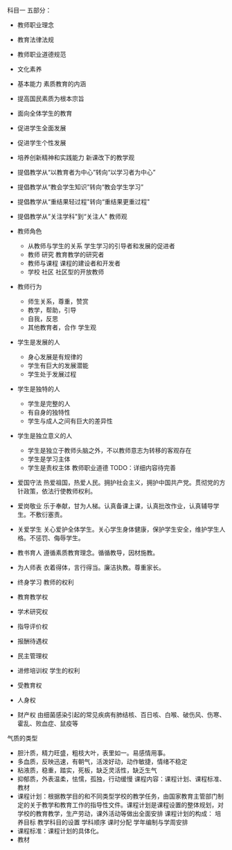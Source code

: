 

科目一
五部分：
- 教师职业理念
- 教育法律法规
- 教师职业道德规范
- 文化素养
- 基本能力
素质教育的内涵
- 提高国民素质为根本宗旨
- 面向全体学生的教育
- 促进学生全面发展
- 促进学生个性发展
- 培养创新精神和实践能力
新课改下的教学观
- 提倡教学从“以教育者为中心”转向“以学习者为中心”
- 提倡教学从“教会学生知识”转向“教会学生学习”
- 提倡教学从“重结果轻过程"转向“重结果更重过程"
- 提倡教学从”关注学科"到“关注人"
教师观
- 教师角色


  - 从教师与学生的关系 学生学习的引导者和发展的促进者
  - 教师 研究 教育教学的研究者
  - 教师与课程 课程的建设者和开发者
  - 学校 社区 社区型的开放教师
- 教师行为


  - 师生关系，尊重，赞赏
  - 教学，帮助，引导
  - 自我，反思
  - 其他教育者，合作
学生观
- 学生是发展的人
  - 身心发展是有规律的
  - 学生有巨大的发展潜能
  - 学生处于发展过程
- 学生是独特的人
  - 学生是完整的人
  - 有自身的独特性
  - 学生与成人之间有巨大的差异性
- 学生是独立意义的人
  - 学生是独立于教师头脑之外，不以教师意志为转移的客观存在
  - 学生是学习主体
  - 学生是责权主体
教师职业道德
  TODO：详细内容待完善
- 爱国守法 热爱祖国，热爱人民。拥护社会主义，拥护中国共产党。贯彻党的方针政策，依法行使教师权利。
- 爱岗敬业 乐于奉献，甘为人梯。认真备课上课，认真批改作业，认真辅导学生。不敷衍塞责。
- 关爱学生 关心爱护全体学生。关心学生身体健康，保护学生安全，维护学生人格。不惩罚、侮辱学生。
- 教书育人 遵循素质教育理念。循循教导，因材施教。
- 为人师表 衣着得体，言行得当。廉洁执教。尊重家长。
- 终身学习
教师的权利
- 教育教学权
- 学术研究权
- 指导评价权
- 报酬待遇权
- 民主管理权
- 进修培训权
学生的权利
- 受教育权
- 人身权
- 财产权
由细菌感染引起的常见疾病有肺结核、百日咳、白喉、破伤风、伤寒、霍乱、败血症、鼠疫等

气质的类型
- 胆汁质，精力旺盛，粗枝大叶，表里如一。易感情用事。
- 多血质，反映迅速，有朝气，活泼好动，动作敏捷，情绪不稳定
- 粘液质，稳重，踏实，死板，缺乏灵活性，缺乏生气
- 抑郁质，外表温柔，怯懦，孤独，行动缓慢
课程内容：课程计划、课程标准、教材
- 课程计划：根据教学目的和不同类型学校的教学任务，由国家教育主管部门制定的关于教学和教育工作的指导性文件。课程计划是课程设置的整体规划，对学校的教育教学，生产劳动，课外活动等做出全面安排 课程计划的构成： 培养目标 教学科目的设置 学科顺序 课时分配 学年编制与学周安排
- 课程标准：课程计划的具体化。
- 教材
